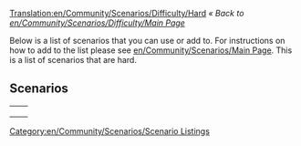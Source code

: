 [[Translation:en/Community/Scenarios/Difficulty/Hard]]
''« Back to [[en/Community/Scenarios/Difficulty/Main Page]]''

Below is a list of scenarios that you can use or add to. For instructions on how to add to the list please see [[en/Community/Scenarios/Main Page]]. This is a list of scenarios that are hard.

==Scenarios==

{|
|-
|style="border:none;background:white"|
{{Page:en/Community/Scenarios/Get Your Ships}}

|style="border:none;background:white"|

|-
|style="border:none;background:white"|

|style="border:none;background:white"|

|-
|style="border:none;background:white"|

|style="border:none;background:white"|

|}

[[Category:en/Community/Scenarios/Scenario Listings]]